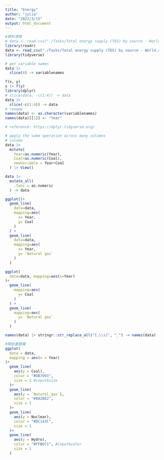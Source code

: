 ```yaml
---
title: "Energy"
author: "julia"
date: "2022/3/15"
output: html_document
---
```


```r
#資料清理
# data <- read.csv("./Tasks/Total energy supply (TES) by source - World.csv")
library(readr)
data <- read_csv("./Tasks/Total energy supply (TES) by source - World.csv")
library(tidyverse)

# get variable names
data |>
  slice(4) -> variablenames

f(x, y)
x |> f(y)  
library(dplyr)
# slice(data, -c(1:4)) -> data
data |> 
  slice(-c(1:4)) -> data
# rename
names(data) <- as.character(variablenames)
names(data)[[1]] <- "Year"

# reference: https://dplyr.tidyverse.org/

# apply the same operation across many columns
# column 
data |>
  mutate(
    Year=as.numeric(Year),
    Coal=as.numeric(Coal),
    newVariable = Year+Coal
  ) |> View()

data |>
  mutate_all(
    .funs = as.numeric
  ) -> data

```

```r
ggplot()+
  geom_line(
    data=data,
    mapping=aes(
      x= Year,
      y= Coal
    )
  ) +
  geom_line(
    data=data,
    mapping=aes(
      x= Year,
      y= `Natural gas`
    )
  )
```

```r
ggplot(
  data=data, mapping=aes(x=Year)
)+
  geom_line(
    mapping=aes(
      y= Coal
    )
  ) +
  geom_line(
    mapping=aes(
      y= `Natural gas`
    )
  )
```

```r
names(data) |> stringr::str_replace_all("[,\\s]", "_") -> names(data)
```


```r
#開始畫圖囉
ggplot(
  data = data,
  mapping = aes(x = Year)
)+
  geom_line(
    aes(y = Coal),
    color = "#DB7093",
    size = 1 #input$size
  )+
  geom_line(
    aes(y = `Natural_gas`),
    color = "#8A2BE2",
    size = 1
  )+
  geom_line(
    aes(y = Nuclear),
    color = "#DC143C",
    size = 1
  )+
  geom_line(
    aes(y = Hydro),
    color = "#FFB6C1", #input$color
    size = 1  
  )
```
















